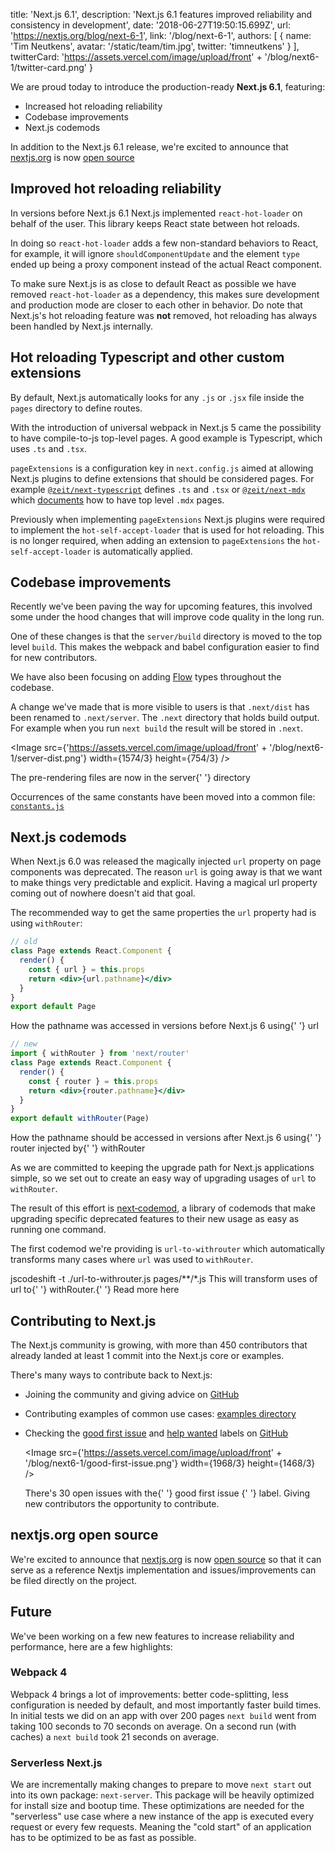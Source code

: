 
  title: 'Next.js 6.1',
  description:
    'Next.js 6.1 features improved reliability and consistency in development',
  date: '2018-06-27T19:50:15.699Z',
  url: 'https://nextjs.org/blog/next-6-1',
  link: '/blog/next-6-1',
  authors: [
    {
      name: 'Tim Neutkens',
      avatar: '/static/team/tim.jpg',
      twitter: 'timneutkens'
    }
  ],
  twitterCard:
    'https://assets.vercel.com/image/upload/front' +
    '/blog/next6-1/twitter-card.png'
}


We are proud today to introduce the production-ready **Next.js 6.1**, featuring:

- Increased hot reloading reliability
- Codebase improvements
- Next.js codemods

In addition to the Next.js 6.1 release, we're excited to announce that [nextjs.org](https://nextjs.org) is now [open source](https://github.com/vercel/next-site)

## Improved hot reloading reliability

In versions before Next.js 6.1 Next.js implemented `react-hot-loader` on behalf of the user. This library keeps React state between hot reloads.

In doing so `react-hot-loader` adds a few non-standard behaviors to React, for example, it will ignore `shouldComponentUpdate` and the element `type` ended up being a proxy component instead of the actual React component.

To make sure Next.js is as close to default React as possible we have removed `react-hot-loader` as a dependency, this makes sure development and production mode are closer to each other in behavior. Do note that Next.js's hot reloading feature was **not** removed, hot reloading has always been handled by Next.js internally.

## Hot reloading Typescript and other custom extensions

By default, Next.js automatically looks for any `.js` or `.jsx` file inside the `pages` directory to define routes.

With the introduction of universal webpack in Next.js 5 came the possibility to have compile-to-js top-level pages. A good example is Typescript, which uses `.ts` and `.tsx`.

`pageExtensions` is a configuration key in `next.config.js` aimed at allowing Next.js plugins to define extensions that should be considered pages. For example [`@zeit/next-typescript`](https://github.com/vercel/next-plugins/tree/master/packages/next-typescript) defines `.ts` and `.tsx` or [`@zeit/next-mdx`](https://github.com/vercel/next-plugins/tree/master/packages/next-mdx) which [documents](https://github.com/vercel/next-plugins/tree/master/packages/next-mdx#top-level-mdx-pages) how to have top level `.mdx` pages.

Previously when implementing `pageExtensions` Next.js plugins were required to implement the `hot-self-accept-loader` that is used for hot reloading. This is no longer required, when adding an extension to `pageExtensions` the `hot-self-accept-loader` is automatically applied.

## Codebase improvements

Recently we've been paving the way for upcoming features, this involved some under the hood changes that will improve code quality in the long run.

One of these changes is that the `server/build` directory is moved to the top level `build`. This makes the webpack and babel configuration easier to find for new contributors.

We have also been focusing on adding [Flow](https://flow.org/) types throughout the codebase.

A change we've made that is more visible to users is that `.next/dist` has been renamed to `.next/server`. The `.next` directory that holds build output. For example when you run `next build` the result will be stored in `.next`.

<Image src={'https://assets.vercel.com/image/upload/front' + '/blog/next6-1/server-dist.png'} width={1574/3} height={754/3} />
<Caption>
  The pre-rendering files are now in the <Caption.Code>server</Caption.Code>{' '}
  directory
</Caption>

Occurrences of the same constants have been moved into a common file: [`constants.js`](https://github.com/vercel/next.js/blob/canary/lib/constants.js)

## Next.js codemods

When Next.js 6.0 was released the magically injected `url` property on page components was deprecated. The reason `url` is going away is that we want to make things very predictable and explicit. Having a magical url property coming out of nowhere doesn't aid that goal.

The recommended way to get the same properties the `url` property had is using `withRouter`:

```jsx
// old
class Page extends React.Component {
  render() {
    const { url } = this.props
    return <div>{url.pathname}</div>
  }
}
export default Page
```

<Caption>
  How the pathname was accessed in versions before Next.js 6 using{' '}
  <Caption.Code>url</Caption.Code>
</Caption>

```jsx
// new
import { withRouter } from 'next/router'
class Page extends React.Component {
  render() {
    const { router } = this.props
    return <div>{router.pathname}</div>
  }
}
export default withRouter(Page)
```

<Caption>
  How the pathname should be accessed in versions after Next.js 6 using{' '}
  <Caption.Code>router</Caption.Code> injected by{' '}
  <Caption.Code>withRouter</Caption.Code>
</Caption>

As we are committed to keeping the upgrade path for Next.js applications simple, so we set out to create an easy way of upgrading usages of `url` to `withRouter`.

The result of this effort is [next&#8209;codemod](https://github.com/vercel/next-codemod), a library of codemods that make upgrading specific deprecated features to their new usage as easy as running one command.

The first codemod we're providing is `url-to-withrouter` which automatically transforms many cases where `url` was used to `withRouter`.

<TerminalInput>
  jscodeshift -t ./url-to-withrouter.js pages/**/*.js
</TerminalInput>
<Caption>
  This will transform uses of <Caption.Code>url</Caption.Code> to{' '}
  <Caption.Code>withRouter</Caption.Code>.{' '}
  <GenericLink href="https://github.com/vercel/next-codemod#url-to-withrouter">
    Read more here
  </GenericLink>
</Caption>

## Contributing to Next.js

The Next.js community is growing, with more than 450 contributors that already landed at least 1 commit into the Next.js core or examples.

There's many ways to contribute back to Next.js:

- Joining the community and giving advice on [GitHub](https://github.com/vercel/next.js/discussions)
- Contributing examples of common use cases: [examples directory](https://github.com/vercel/next.js/tree/canary/examples)
- Checking the [good first issue](https://github.com/vercel/next.js/issues?q=is%3Aissue+is%3Aopen+sort%3Aupdated-desc+label%3A%22good+first+issue%22) and [help wanted](https://github.com/vercel/next.js/issues?q=is%3Aissue+is%3Aopen+sort%3Aupdated-desc+label%3A%22help+wanted%22) labels on [GitHub](https://github.com/vercel/next.js)

  <Image src={'https://assets.vercel.com/image/upload/front' + '/blog/next6-1/good-first-issue.png'} width={1968/3} height={1468/3} />
  <Caption>
    There's 30 open issues with the{' '}
    <GenericLink href="https://github.com/vercel/next.js/issues?q=is%3Aissue+is%3Aopen+sort%3Aupdated-desc+label%3A%22good+first+issue%22">
      good first issue
    </GenericLink>{' '}
    label. Giving new contributors the opportunity to contribute.
  </Caption>

## nextjs.org open source

We're excited to announce that [nextjs.org](https://nextjs.org) is now [open source](https://github.com/vercel/next-site) so that it can serve as a reference Nextjs implementation and issues/improvements can be filed directly on the project.

## Future

We've been working on a few new features to increase reliability and performance, here are a few highlights:

### Webpack 4

Webpack 4 brings a lot of improvements: better code-splitting, less configuration is needed by default, and most importantly faster build times. In initial tests we did on an app with over 200 pages `next build` went from taking 100 seconds to 70 seconds on average. On a second run (with caches) a `next build` took 21 seconds on average.

### Serverless Next.js

We are incrementally making changes to prepare to move `next start` out into its own package: `next-server`. This package will be heavily optimized for install size and bootup time. These optimizations are needed for the "serverless" use case where a new instance of the app is executed every request or every few requests. Meaning the "cold start" of an application has to be optimized to be as fast as possible.
